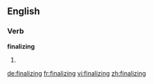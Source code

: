 ==English==

===Verb===
'''finalizing'''

# {{present participle of|finalize}}

[[de:finalizing]]
[[fr:finalizing]]
[[vi:finalizing]]
[[zh:finalizing]]